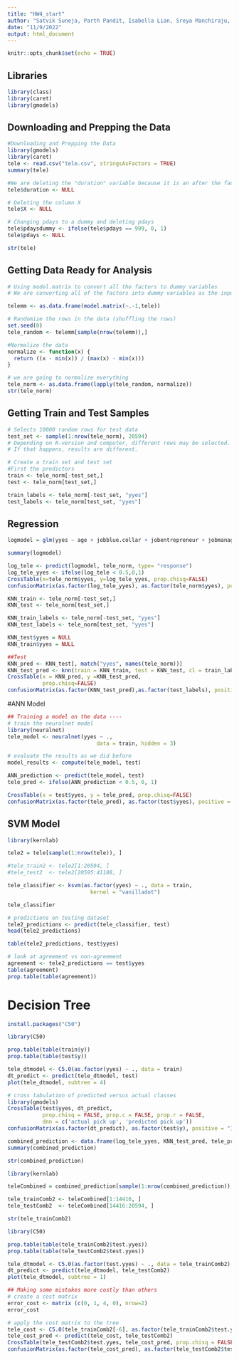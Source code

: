 ```yaml
---
title: "HW4_start"
author: "Satvik Suneja, Parth Pandit, Isabella Lian, Sreya Manchiraju, Jessica Guo"
date: "11/9/2022"
output: html_document
---
```


```r
knitr::opts_chunk$set(echo = TRUE)
```
## Libraries
```r
library(class)
library(caret)
library(gmodels)
```


## Downloading and Prepping the Data

```r
#Downloading and Prepping the Data
library(gmodels)
library(caret)
tele <- read.csv("tele.csv", stringsAsFactors = TRUE)
summary(tele)

#We are deleting the "duration" variable because it is an after the fact measurement. We only should be using variables that we know before the call
tele$duration <- NULL

# Deleting the column X
tele$X <- NULL

# Changing pdays to a dummy and deleting pdays
tele$pdaysdummy <- ifelse(tele$pdays == 999, 0, 1)
tele$pdays <- NULL

str(tele)
```

## Getting Data Ready for Analysis

```r
# Using model.matrix to convert all the factors to dummy variables
# We are converting all of the factors into dummy variables as the input into knn has to be numeric

telemm <- as.data.frame(model.matrix(~.-1,tele))

# Randomize the rows in the data (shuffling the rows)
set.seed(0)
tele_random <- telemm[sample(nrow(telemm)),]

#Normalize the data
normalize <- function(x) {
  return ((x - min(x)) / (max(x) - min(x)))
}

# we are going to normalize everything 
tele_norm <- as.data.frame(lapply(tele_random, normalize))
str(tele_norm)
```

## Getting Train and Test Samples
```r
# Selects 10000 random rows for test data
test_set <- sample(1:nrow(tele_norm), 20594) 
# Depending on R-version and computer, different rows may be selected. 
# If that happens, results are different. 

# Create a train set and test set
#First the predictors 
train <- tele_norm[-test_set,]
test <- tele_norm[test_set,]

train_labels <- tele_norm[-test_set, "yyes"]
test_labels <- tele_norm[test_set, "yyes"]
```


## Regression
```r
logmodel = glm(yyes ~ age + jobblue.collar + jobentrepreneur + jobmanagement + jobretired + jobservices + jobstudent + jobtechnician + maritalsingle + educationuniversity.degree + educationunknown + defaultunknown + contacttelephone + monthaug + monthdec + monthjul + monthmar + monthmay + monthnov + monthoct + monthsep + day_of_weekmon + day_of_weekwed + poutcomesuccess + campaign, data = tele_norm, family = binomial)

summary(logmodel)

log_tele <- predict(logmodel, tele_norm, type= "response")
log_tele_yyes <- ifelse(log_tele < 0.5,0,1)
CrossTable(x=tele_norm$yyes, y=log_tele_yyes, prop.chisq=FALSE)
confusionMatrix(as.factor(log_tele_yyes), as.factor(tele_norm$yyes), positive = "1")
```

```r
KNN_train <- tele_norm[-test_set,]
KNN_test <- tele_norm[test_set,]

KNN_train_labels <- tele_norm[-test_set, "yyes"]
KNN_test_labels <- tele_norm[test_set, "yyes"]

KNN_test$yyes = NULL
KNN_train$yyes = NULL

##Test
KNN_pred <- KNN_test[, match("yyes", names(tele_norm))]
KNN_test_pred <- knn(train = KNN_train, test = KNN_test, cl = train_labels, k = 3)
CrossTable(x = KNN_pred, y =KNN_test_pred,
           prop.chisq=FALSE)
confusionMatrix(as.factor(KNN_test_pred),as.factor(test_labels), positive = "1")
```



#ANN Model
```r
## Training a model on the data ----
# train the neuralnet model
library(neuralnet)
tele_model <- neuralnet(yyes ~ .,
                            data = train, hidden = 3)

# evaluate the results as we did before
model_results <- compute(tele_model, test)

ANN_prediction <- predict(tele_model, test)
tele_pred <- ifelse(ANN_prediction < 0.5, 0, 1)

CrossTable(x = test$yyes, y = tele_pred, prop.chisq=FALSE)
confusionMatrix(as.factor(tele_pred), as.factor(test$yyes), positive = "1")


```

## SVM Model
```r
library(kernlab)

tele2 = tele[sample(1:nrow(tele)), ]

#tele_train2 <- tele2[1:20594, ]
#tele_test2  <- tele2[20595:41188, ]

tele_classifier <- ksvm(as.factor(yyes) ~ ., data = train,
                          kernel = "vanilladot")

tele_classifier
```

```r
# predictions on testing dataset
tele2_predictions <- predict(tele_classifier, test)
head(tele2_predictions)

table(tele2_predictions, test$yyes)

# look at agreement vs non-agreement
agreement <- tele2_predictions == test$yyes
table(agreement)
prop.table(table(agreement))

```


# Decision Tree
```r
install.packages("C50")
```

```r
library(C50)

prop.table(table(train$y))
prop.table(table(test$y))

tele_dtmodel <- C5.0(as.factor(yyes) ~ ., data = train)
dt_predict <- predict(tele_dtmodel, test)
plot(tele_dtmodel, subtree = 4)

```

```r

# cross tabulation of predicted versus actual classes
library(gmodels)
CrossTable(test$yyes, dt_predict,
           prop.chisq = FALSE, prop.c = FALSE, prop.r = FALSE,
           dnn = c('actual pick up', 'predicted pick up'))
confusionMatrix(as.factor(dt_predict), as.factor(test$y), positive = "1")

```

```r
combined_prediction <- data.frame(log_tele_yyes, KNN_test_pred, tele_pred, tele2_predictions, dt_predict, test$yyes)
summary(combined_prediction)

str(combined_prediction)
```

```r
library(kernlab)

teleCombined = combined_prediction[sample(1:nrow(combined_prediction)), ]

tele_trainComb2 <- teleCombined[1:14416, ]
tele_testComb2  <- teleCombined[14416:20594, ]

str(tele_trainComb2)
```

```r
library(C50)

prop.table(table(tele_trainComb2$test.yyes))
prop.table(table(tele_testComb2$test.yyes))

tele_dtmodel <- C5.0(as.factor(test.yyes) ~ ., data = tele_trainComb2)
dt_predict <- predict(tele_dtmodel, tele_testComb2)
plot(tele_dtmodel, subtree = 1)

```

```r
## Making some mistakes more costly than others
# create a cost matrix
error_cost <- matrix (c(0, 1, 4, 0), nrow=2)
error_cost

# apply the cost matrix to the tree
tele_cost <- C5.0(tele_trainComb2[-6], as.factor(tele_trainComb2$test.yyes), costs = error_cost)
tele_cost_pred <- predict(tele_cost, tele_testComb2)
CrossTable(tele_testComb2$test.yyes, tele_cost_pred, prop.chisq = FALSE, prop.c = FALSE, prop.r = FALSE, dnn = c("actual success","predicted success"))
confusionMatrix(as.factor(tele_cost_pred), as.factor(tele_testComb2$test.yyes))
```

